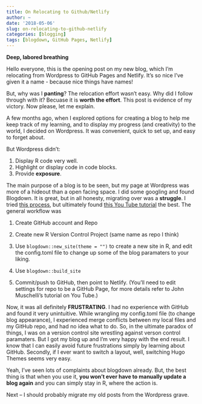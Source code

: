 ```yaml
---
title: On Relocating to Github/Netlify
author: ~
date: '2018-05-06'
slug: on-relocating-to-github-netlify
categories: [blogging]
tags: [blogdown, GitHub Pages, Netlify]
---
```


**Deep, labored breathing** 


Hello everyone, this is the opening post on my new blog, which I'm relocating from Wordpress to GitHub Pages and Netlify. It's so nice I've given it a name - because nice things have names!

But, why was I **panting**? The relocation effort wasn't easy. Why did I follow through with it? Becuase it is **worth the effort**. This post is evidence of my victory. Now please, let me explain.

A few months ago, when I explored options for creating a blog to help me keep track of my learning, and to display my progress (and creativity) to the world, I decided on Wordpress. It was convenient, quick to set up, and easy to forget about.

But Wordpress didn't: 

1. Display R code very well. 
2. Highlight or display code in code blocks. 
3. Provide **exposure**. 


The main purpose of a blog is to be seen, but my page at Wordpress was more of a hideout than a open facing space. I did some googling and found Blogdown. It is great, but in all honesty, migrating over was a **struggle**. I tried [this process](https://tclavelle.github.io/blog/blogdown_github/), but ultimately found [this You Tube tutorial](https://youtu.be/syWAKaj-4ck) the best. The general workflow was 

1. Create GitHub account and Repo 

2. Create new R Version Control Project (same name as repo I think) 

3. Use ```blogdown::new_site(theme = "")``` to create a new site in R, and edit the config.toml file to change up some of the blog paramaters to your liking.  

4. Use ```blogdown::build_site``` 

5. Commit/push to GitHub, then point to Netlify. (You'll need to edit settings for repo to be a GitHub Page, for more details refer to John Muschelli's tutorial on You Tube.) 

Now, it was all definitely **FRUSTRATING**. I had no experience with GitHub and found it very unintuitive. While wrangling my config.toml file (to change blog appearance), I experienced merge conflicts between my local files and my GitHub repo, and had no idea what to do. So, in the ultimate paradox of things, I was on a version control site wrestling against verson control paramaters. But I got my blog up and I'm very happy with the end result. I know that I can easily avoid future frustrations simply by learning about GitHub. Secondly, if I ever want to switch a layout, well, switching Hugo Themes seems very easy. 

Yeah, I've seen lots of complaints about blogdown already. But, the best thing is that when you use it, **you won't ever have to manually update a blog again** and you can simply stay in R, where the action is. 

Next -- I should probably migrate my old posts from the Wordpress grave. 




